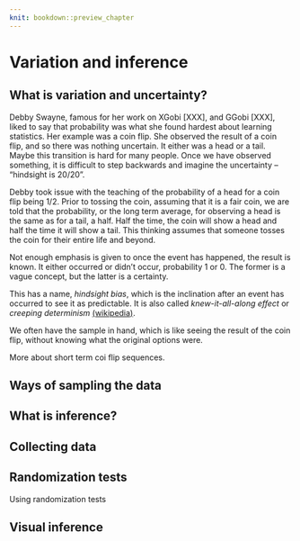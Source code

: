 ```yaml
---
knit: bookdown::preview_chapter
---
```


# Variation and inference

## What is variation and uncertainty?

Debby Swayne, famous for her work on XGobi [XXX], and GGobi [XXX], liked to say that probability was what she found hardest about learning statistics. Her example was a coin flip. She observed the result of a coin flip, and so there was nothing uncertain. It either was a head or a tail. Maybe this transition is hard for many people. Once we have observed something, it is difficult to step backwards and imagine the uncertainty -- "hindsight is 20/20". 

Debby took issue with the teaching of the probability of a head for a coin flip being $1/2$. Prior to tossing the coin, assuming that it is a fair coin, we are told that the probability, or the long term average, for observing a head is the same as for a tail, a half. Half the time, the coin will show a head and half the time it will show a tail. This thinking assumes that someone tosses the coin for their entire life and beyond. 

Not enough emphasis is given to once the event has happened, the result is known. It either occurred or didn't occur, probability 1 or 0. The former is a vague concept, but the latter is a certainty.

This has a name, *hindsight bias*, which is the inclination after an event has occurred to see it as predictable. It is also called *knew-it-all-along effect* or *creeping determinism* [(wikipedia)](https://en.wikipedia.org/wiki/Hindsight_bias). 

We often have the sample in hand, which is like seeing the result of the coin flip, without knowing what the original options were. 

More about short term coi flip sequences. 


## Ways of sampling the data 

## What is inference?

## Collecting data

## Randomization tests

Using randomization tests

## Visual inference

